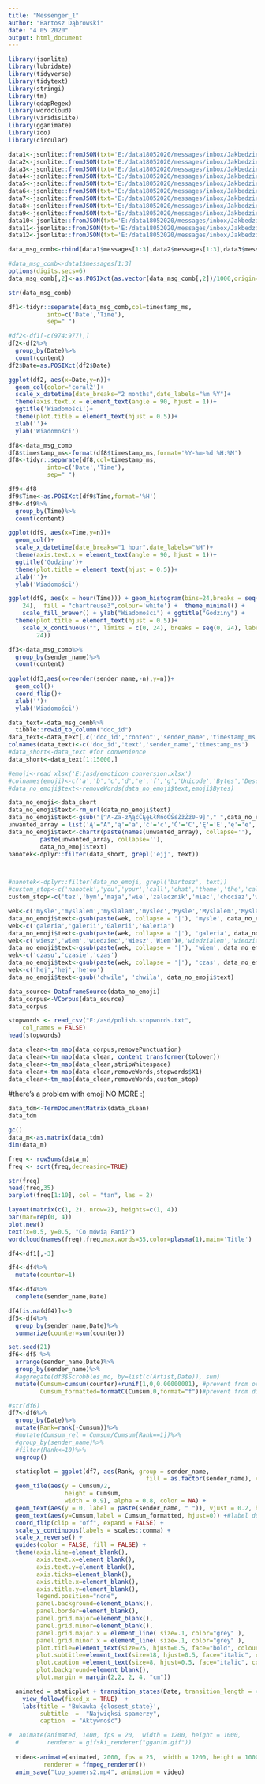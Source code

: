 ---
title: "Messenger_1"
author: "Bartosz Dąbrowski"
date: "4 05 2020"
output: html_document
---

```{r}
library(jsonlite)
library(lubridate)
library(tidyverse)
library(tidytext)
library(stringi)
library(tm)
library(qdapRegex)
library(wordcloud)
library(viridisLite)
library(gganimate)
library(zoo)
library(circular)
```


```{r}
data1<-jsonlite::fromJSON(txt='E:/data18052020/messages/inbox/Jakbedziewdomusekcjazakazna_HYr4iyYDqA/data1.txt')
data2<-jsonlite::fromJSON(txt='E:/data18052020/messages/inbox/Jakbedziewdomusekcjazakazna_HYr4iyYDqA/data2.txt')
data3<-jsonlite::fromJSON(txt='E:/data18052020/messages/inbox/Jakbedziewdomusekcjazakazna_HYr4iyYDqA/data3.txt')
data4<-jsonlite::fromJSON(txt='E:/data18052020/messages/inbox/Jakbedziewdomusekcjazakazna_HYr4iyYDqA/data4.txt')
data5<-jsonlite::fromJSON(txt='E:/data18052020/messages/inbox/Jakbedziewdomusekcjazakazna_HYr4iyYDqA/data5.txt')
data6<-jsonlite::fromJSON(txt='E:/data18052020/messages/inbox/Jakbedziewdomusekcjazakazna_HYr4iyYDqA/data6.txt')
data7<-jsonlite::fromJSON(txt='E:/data18052020/messages/inbox/Jakbedziewdomusekcjazakazna_HYr4iyYDqA/data7.txt')
data8<-jsonlite::fromJSON(txt='E:/data18052020/messages/inbox/Jakbedziewdomusekcjazakazna_HYr4iyYDqA/data8.txt')
data9<-jsonlite::fromJSON(txt='E:/data18052020/messages/inbox/Jakbedziewdomusekcjazakazna_HYr4iyYDqA/data9.txt')
data10<-jsonlite::fromJSON(txt='E:/data18052020/messages/inbox/Jakbedziewdomusekcjazakazna_HYr4iyYDqA/data10.txt')
data11<-jsonlite::fromJSON(txt='E:/data18052020/messages/inbox/Jakbedziewdomusekcjazakazna_HYr4iyYDqA/data11.txt')
data12<-jsonlite::fromJSON(txt='E:/data18052020/messages/inbox/Jakbedziewdomusekcjazakazna_HYr4iyYDqA/data12.txt')
```



```{r}
data_msg_comb<-rbind(data1$messages[1:3],data2$messages[1:3],data3$messages[1:3],data4$messages[1:3],data5$messages[1:3],data6$messages[1:3],data7$messages[1:3],data8$messages[1:3],data9$messages[1:3],data10$messages[1:3],data11$messages[1:3],data12$messages[1:3])

#data_msg_comb<-data1$messages[1:3] 
options(digits.secs=6)
data_msg_comb[,2]<-as.POSIXct(as.vector(data_msg_comb[,2])/1000,origin=lubridate::origin)

str(data_msg_comb)
```

```{r}
df1<-tidyr::separate(data_msg_comb,col=timestamp_ms,
           into=c('Date','Time'),
           sep=" ")
```







```{r}
#df2<-df1[-c(974:977),]
df2<-df2%>%
  group_by(Date)%>%
  count(content)
df2$Date=as.POSIXct(df2$Date)
```

```{r}
ggplot(df2, aes(x=Date,y=n))+
  geom_col(color='coral2')+
  scale_x_datetime(date_breaks="2 months",date_labels="%m %Y")+
  theme(axis.text.x = element_text(angle = 90, hjust = 1))+
  ggtitle('Wiadomości')+
  theme(plot.title = element_text(hjust = 0.5))+
  xlab('')+
  ylab('Wiadomości')
```

```{r}
df8<-data_msg_comb
df8$timestamp_ms<-format(df8$timestamp_ms,format='%Y-%m-%d %H:%M')
df8<-tidyr::separate(df8,col=timestamp_ms,
           into=c('Date','Time'),
           sep=" ")


```

```{r}
df9<-df8
df9$Time<-as.POSIXct(df9$Time,format='%H')
df9<-df9%>%
  group_by(Time)%>%
  count(content)
```


```{r}
ggplot(df9, aes(x=Time,y=n))+
  geom_col()+
  scale_x_datetime(date_breaks="1 hour",date_labels="%H")+
  theme(axis.text.x = element_text(angle = 90, hjust = 1))+
  ggtitle('Godziny')+
  theme(plot.title = element_text(hjust = 0.5))+
  xlab('')+
  ylab('Wiadomości')
```


```{r}
ggplot(df9, aes(x = hour(Time))) + geom_histogram(bins=24,breaks = seq(0, 
    24),  fill = "chartreuse3",colour='white') +  theme_minimal() + 
    scale_fill_brewer() + ylab("Wiadomości") + ggtitle("Godziny") +
  theme(plot.title = element_text(hjust = 0.5))+
    scale_x_continuous("", limits = c(0, 24), breaks = seq(0, 24), labels = seq(0, 
        24))
```


```{r}
df3<-data_msg_comb%>%
  group_by(sender_name)%>%
  count(content)
  
ggplot(df3,aes(x=reorder(sender_name,-n),y=n))+
  geom_col()+
  coord_flip()+
  xlab('')+
  ylab('Wiadomości')

```


```{r}
data_text<-data_msg_comb%>%
  tibble::rowid_to_column("doc_id")
data_text<-data_text[,c('doc_id','content','sender_name','timestamp_ms')]
colnames(data_text)<-c('doc_id','text','sender_name','timestamp_ms')
#data_short<-data_text #for convenience
data_short<-data_text[1:15000,]
```



```{r}
#emoji<-read_xlsx('E:/asd/emoticon_conversion.xlsx')
#colnames(emoji)<-c('a','b','c','d','e','f','g','Unicode','Bytes','Description')
#data_no_emoji$text<-removeWords(data_no_emoji$text,emoji$Bytes)
```



```{r}
data_no_emoji<-data_short
data_no_emoji$text<-rm_url(data_no_emoji$text)
data_no_emoji$text<-gsub("[^A-Za-zĄąćĆĘęŁłŃńóÓŚśŻżŹź0-9]"," ",data_no_emoji$text)
unwanted_array = list('Ą'="A",'ą'='a','ć'='c','Ć'='C','Ę'='E','ę'='e','Ł'='L','ł'='l','Ń'="N",'ń'='n','ó'='o','Ó'='O','Ś'='S','ś'='s','Ż'='Z','ż'='z','ź'='z','Ź'='Z')
data_no_emoji$text<-chartr(paste(names(unwanted_array), collapse=''),
         paste(unwanted_array, collapse=''),
         data_no_emoji$text)
nanotek<-dplyr::filter(data_short, grepl('ejj', text))



#nanotek<-dplyr::filter(data_no_emoji, grepl('bartosz', text))
#custom_stop<-c('nanotek','you','your','call','chat','theme','the','called','missed','sent','nickname','has','turned','played','tez','wiec','bym','now','mial','mialem',,'miec','maja','masz','turn','attachment','kuba','bartosz')
custom_stop<-c('tez','bym','maja','wie','zalacznik','miec','chociaz','wiec','chyba','jakies','raczej','troche')
```

```{r}
wek<-c('mysle','myslalem','myslalam','myslec','Mysle','Myslalem','Myslalam','Myslec')
data_no_emoji$text<-gsub(paste(wek, collapse = '|'), 'mysle', data_no_emoji$text)
wek<-c('galeria','galerii','Galerii','Galeria')
data_no_emoji$text<-gsub(paste(wek, collapse = '|'), 'galeria', data_no_emoji$text)
wek<-c('wiesz','wiem','wiedziec','Wiesz','Wiem')#,'wiedzialem','wiedzialam')
data_no_emoji$text<-gsub(paste(wek, collapse = '|'), 'wiem', data_no_emoji$text)
wek<-c('czasu','czasie','czas')
data_no_emoji$text<-gsub(paste(wek, collapse = '|'), 'czas', data_no_emoji$text)
wek<-c('hej','hej','hejoo')
data_no_emoji$text<-gsub('chwile', 'chwila', data_no_emoji$text)
```

```{r}
data_source<-DataframeSource(data_no_emoji)
data_corpus<-VCorpus(data_source)
data_corpus
```

```{r}
stopwords <- read_csv("E:/asd/polish.stopwords.txt", 
    col_names = FALSE)
head(stopwords)
```

```{r}
data_clean<-tm_map(data_corpus,removePunctuation)
data_clean<-tm_map(data_clean, content_transformer(tolower))
data_clean<-tm_map(data_clean,stripWhitespace)
data_clean<-tm_map(data_clean,removeWords,stopwords$X1)
data_clean<-tm_map(data_clean,removeWords,custom_stop)
```


#there's a problem with emoji
NO MORE :)
```{r}
data_tdm<-TermDocumentMatrix(data_clean)
data_tdm
```

```{r}
gc()
data_m<-as.matrix(data_tdm)
dim(data_m)
```

```{r}
freq <- rowSums(data_m)
freq <- sort(freq,decreasing=TRUE)
```


```{r}
str(freq)
head(freq,35)
barplot(freq[1:10], col = "tan", las = 2)
```


```{r}
layout(matrix(c(1, 2), nrow=2), heights=c(1, 4))
par(mar=rep(0, 4))
plot.new()
text(x=0.5, y=0.5, "Co mówią Fani?")
wordcloud(names(freq),freq,max.words=35,color=plasma(1),main='Title')
```

```{r}
df4<-df1[,-3]

df4<-df4%>%
  mutate(counter=1)

df4<-df4%>%
  complete(sender_name,Date) 
```

```{r}
df4[is.na(df4)]<-0
df5<-df4%>%
  group_by(sender_name,Date)%>%
  summarize(counter=sum(counter))
```

```{r}
set.seed(21)
df6<-df5 %>%
  arrange(sender_name,Date)%>%
  group_by(sender_name)%>%
  #aggregate(df3$Scrobbles_mo, by=list(c(Artist,Date)), sum)
  mutate(Cumsum=cumsum(counter)+runif(1,0,0.00000001), #prevent from overlappping bars with same height
         Cumsum_formatted=formatC(Cumsum,0,format="f"))#prevent from displaying values like 31.0000032932093 scrobbles
```


```{r}
#str(df6)
df7<-df6%>%
  group_by(Date)%>%
  mutate(Rank=rank(-Cumsum))%>%
  #mutate(Cumsum_rel = Cumsum/Cumsum[Rank==1])%>%
  #group_by(sender_name)%>%
  #filter(Rank<=10)%>%
  ungroup()
```


```{r}
  staticplot = ggplot(df7, aes(Rank, group = sender_name, 
                                       fill = as.factor(sender_name), color = as.factor(sender_name)))+
  geom_tile(aes(y = Cumsum/2,
                height = Cumsum,
                width = 0.9), alpha = 0.8, color = NA) +
  geom_text(aes(y = 0, label = paste(sender_name, " ")), vjust = 0.2, hjust = 1) +
  geom_text(aes(y=Cumsum,label = Cumsum_formatted, hjust=0)) +#label do korekty ew.
  coord_flip(clip = "off", expand = FALSE) +
  scale_y_continuous(labels = scales::comma) +
  scale_x_reverse() +
  guides(color = FALSE, fill = FALSE) +
  theme(axis.line=element_blank(),
        axis.text.x=element_blank(),
        axis.text.y=element_blank(),
        axis.ticks=element_blank(),
        axis.title.x=element_blank(),
        axis.title.y=element_blank(),
        legend.position="none",
        panel.background=element_blank(),
        panel.border=element_blank(),
        panel.grid.major=element_blank(),
        panel.grid.minor=element_blank(),
        panel.grid.major.x = element_line( size=.1, color="grey" ),
        panel.grid.minor.x = element_line( size=.1, color="grey" ),
        plot.title=element_text(size=25, hjust=0.5, face="bold", colour="grey", vjust=-1),
        plot.subtitle=element_text(size=18, hjust=0.5, face="italic", color="grey"),
        plot.caption =element_text(size=8, hjust=0.5, face="italic", color="grey"),
        plot.background=element_blank(),
        plot.margin = margin(2,2, 2, 4, "cm"))
```  


```{r}  
  animated = staticplot + transition_states(Date, transition_length = 4, state_length = 2) +
    view_follow(fixed_x = TRUE)  +
    labs(title = 'Bukawka {closest_state}',  
         subtitle  =  "Najwięksi spamerzy",
         caption  = "Aktywność")
```



```{r}
#  animate(animated, 1400, fps = 20,  width = 1200, height = 1000, 
  #        renderer = gifski_renderer("gganim.gif"))
  
  video<-animate(animated, 2000, fps = 25,  width = 1200, height = 1000,
          renderer = ffmpeg_renderer())
  anim_save("top_spamers2.mp4", animation = video)
```